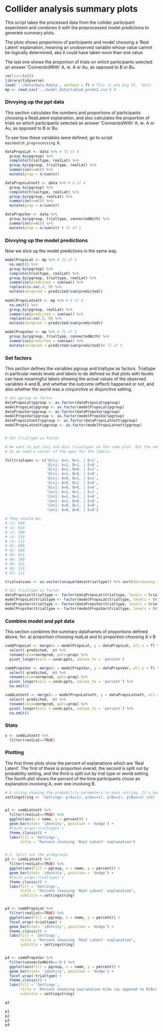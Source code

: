 # Collider analysis summary plots

This script takes the processed data from the collider participant experiment and combines it with the preprocessed model predictions to generate summary plots. 

The plots shows proportions of participants and model choosing a 'Real Latent' explanation, meaning an unobserved variable whose value cannot be logically determined, aka it could have taken more than one value.

The last one shows the proportion of trials on which participants selected an answer 'ConnectedWith' A, ie. A or Au, as opposed to B or Bu.


```r
rm(list=ls())
library(tidyverse)
load('../Data/Data.Rdata', verbose = T) # This is one big df, 'data'
mp <- read.csv('../model_data/tidied_preds2.csv') # 
```

### Divvying up the ppt data 

This section calculates the numbers and proportions of participants choosing a RealLatent explanation, and also calculates the proportion of trials on which participants selected an answer 'ConnectedWith' A, ie. A or Au, as opposed to B or Bu. 

To see how these variables were defined, go to script `mainbatch_preprocessing.R`.

```r
dataPropsLat <- data %>% # 72 of 4
  group_by(pgroup) %>% 
  complete(trialtype, realLat) %>% 
  group_by(pgroup, trialtype, realLat) %>% 
  summarise(n=n()) %>% 
  mutate(prop = n/sum(n))

dataPropsLatnott <- data %>% # 6 of 4
  group_by(pgroup) %>% 
  complete(trialtype, realLat) %>% 
  group_by(pgroup, realLat) %>% 
  summarise(n=n()) %>% 
  mutate(prop = n/sum(n))

dataPropsVar <- data %>% 
  group_by(pgroup, trialtype, connectedWith) %>% 
  summarise(n=n()) %>% 
  mutate(prop = n/sum(n)) # 72 of 5
```

### Divvying up the model predictions 

Now we slice up the model predictions in the same way.

```r
modelPropsLat <- mp %>% # 72 of 5
  na.omit() %>% 
  group_by(pgroup) %>% 
  complete(trialtype, realLat) %>% 
  group_by(pgroup, trialtype, realLat) %>% 
  summarise(predicted = sum(wa)) %>% 
  replace(is.na(.), 0) %>% 
  mutate(normpred = predicted/sum(predicted))
  
modelPropsLatnott <- mp %>% # 6 of 4
  na.omit() %>% 
  group_by(pgroup, realLat) %>% 
  summarise(predicted = sum(wa)) %>% 
  replace(is.na(.), 0) %>% 
  mutate(normpred = predicted/sum(predicted))

modelPropsVar <- mp %>% # 72 of 5
  group_by(pgroup, trialtype, connectedWith) %>% 
  summarise(predicted = sum(wa)) %>% 
  mutate(normpred = predicted/sum(predicted))# 72 of 5
```


### Set factors 

This section defines the variables pgroup and trialtype as factors. Trialtype in particular needs levels and labels to de defined so that plots with facets can have meaningful labels showing the actual values of the observed variables A and B, and whether the outcome (effect) happened or not, and also whether the world was a conjunctive or disjunctive setting.

```r
# Set pgroup as factor
dataPropsLat$pgroup <- as.factor(dataPropsLat$pgroup)
modelPropsLat$pgroup <- as.factor(modelPropsLat$pgroup)
dataPropsVar$pgroup <- as.factor(dataPropsVar$pgroup)
modelPropsVar$pgroup <- as.factor(modelPropsVar$pgroup)
dataPropsLatnott$pgroup <- as.factor(dataPropsLatnott$pgroup)
modelPropsLatnott$pgroup <- as.factor(modelPropsLatnott$pgroup)


# Set trialtype as factor

# We want to put conj and disc trialtypes on the same plot. But the names 'c1' etc are not informative
# So we need a vector of the spec for the labels:

fulltrialspec <- c('Disj: A=1, B=1, | E=1',
                   'Disj: A=1, B=1, | E=0',
                   'Disj: A=1, B=0, | E=1',
                   'Disj: A=1, B=0, | E=0',
                   'Disj: A=0, B=1, | E=1',
                   'Disj: A=0, B=1, | E=0',
                   'Disj: A=0, B=0, | E=0',
                   'Conj: A=1, B=1, | E=1',
                   'Conj: A=1, B=1, | E=0',
                   'Conj: A=1, B=0, | E=0',
                   'Conj: A=0, B=1, | E=0',
                   'Conj: A=0, B=0, | E=0')

# They should be:
# c1: 000 
# c2: 010
# c3: 100
# c4: 110
# c5: 111
# d1: 000
# d2: 010
# d3: 011
# d4: 100
# d5: 101
# d6: 110
# d7: 111

trialvalsvec <- as.vector(unique(data$trialtype)) %>% sort(decreasing = TRUE)

# Set trialtype as factor
dataPropsLat$trialtype <- factor(dataPropsLat$trialtype, levels = trialvalsvec, labels = fulltrialspec)
modelPropsLat$trialtype <- factor(modelPropsLat$trialtype, levels = trialvalsvec, labels = fulltrialspec)
dataPropsVar$trialtype <- factor(dataPropsVar$trialtype, levels = trialvalsvec, labels = fulltrialspec)
modelPropsVar$trialtype <- factor(modelPropsVar$trialtype, levels = trialvalsvec, labels = fulltrialspec)
```


### Combine model and ppt data  

This section combines the summary dataframes of proportions defined above, for:
a) proportion choosing realLat and 
b) proportion choosing A v B


```r
combPropsLat <- merge(x = modelPropsLat, y = dataPropsLat, all.x = T) %>% 
  select(-predicted, -n) %>% 
  rename(cesm=normpred, ppts=prop) %>% 
  pivot_longer(cols = cesm:ppts, values_to = 'percent')

combPropsVar <- merge(x = modelPropsVar, y = dataPropsVar, all.x = T) %>% 
  select(-predicted, -n) %>% 
  rename(cesm=normpred, ppts=prop) %>% 
  pivot_longer(cols = cesm:ppts, values_to = 'percent') %>% 
  na.omit()

combLatnott <- merge(x = modelPropsLatnott, y = dataPropsLatnott, all.x = T) %>% 
  select(-predicted, -n) %>% 
  rename(cesm=normpred, ppts=prop) %>% 
  pivot_longer(cols = cesm:ppts, values_to = 'percent') %>% 
  na.omit()
```

### Stats
```r
x <- combLatnott %>% 
  filter(realLat==TRUE)

```


### Plotting

The first three plots show the percent of explanations which are 'Real Latent'. The first of these is proportion overall, the second is split out by probability setting, and the third is split out by trial type or world setting. The fourth plot shows the percent of the time participants chose an explanation involving A, over one involving B.
```r
# A string showing the probability parameters in each setting. It's here so it can be easily changed, then we put it as the subtitel of each plot.
settingstring <- 'Settings: p(A==1), p(Au==1), p(B==1), p(Bu==1) \n1) .1, .5, .8, .5 \n2) .5, .1, .5, .8 \n3) .1, .7, .8, .5'


p1 <- combLatnott %>% 
  filter(realLat==TRUE) %>% 
  ggplot(aes(x = name, y = percent)) +
  geom_bar(stat= 'identity', position = 'dodge') +
  #facet_wrap(~trialtype) +
  theme_classic() +
  labs(fill = 'Settings', 
       title = "Percent choosing 'Real Latent' explanation")


# 2. Split out the probgroups 
p2 <- combLatnott %>% 
  filter(realLat==TRUE) %>% 
  ggplot(aes(fill = pgroup, x = name, y = percent)) +
  geom_bar(stat= 'identity', position = 'dodge') +
  #facet_wrap(~trialtype) +
  theme_classic() +
  labs(fill = 'Settings', 
       title = "Percent choosing 'Real Latent' explanation",
       subtitle = settingstring)


p3 <- combPropsLat %>% 
  filter(realLat==TRUE) %>% 
  ggplot(aes(fill = pgroup, x = name, y = percent)) +
  facet_wrap(~trialtype) +
  geom_bar(stat= 'identity', position = 'dodge') +
  theme_classic() +
  labs(fill = 'Settings', 
       title = "Percent choosing 'Real Latent' explanation",
       subtitle = settingstring)


p4 <- combPropsVar %>% 
  filter(connectedWith=='A') %>% 
  ggplot(aes(fill = pgroup, x = name, y = percent)) +
  geom_bar(stat= 'identity', position = 'dodge') +
  facet_wrap(~trialtype) +
  theme_classic() +
  labs(fill = 'Settings', 
       title = 'Percent choosing explanation A|Au (as opposed to B|Bu) ',
       subtitle = settingstring)

p2
```

```r
p1
p2
p3
p4
```

